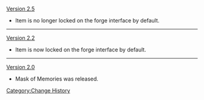 [[Version 2.5]]
* Item is no longer locked on the forge interface by default.
----
[[Version 2.2]]
* Item is now locked on the forge interface by default.
----
[[Version 2.0]]
* Mask of Memories was released.
<noinclude>[[Category:Change History]]</noinclude>